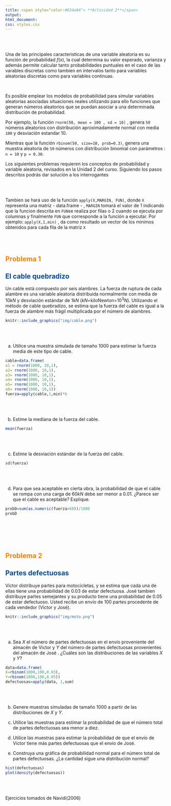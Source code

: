 ```yaml
---
title: <span style="color:#034a94"> **Actividad 2**</span>
output:
html_document:
css: styles.css
---
```


<br/><br/>

Una de las principales caracteristicas de una variable aleatoria es su función de probabilidad $f(x)$, la cual determina su valor esperado, varianza y además permite calcular tanto probabilidades puntuales en el caso de las varables discretas como tambien en intervalos  tanto para variables aleatorias discretas como para variables continuas.

<br/>

Es posible emplear los modelos de probabilidad para simular variables aleatorias asociadas situaciones reales utilizando para ello funciones que generan números aleatorios que se puedan asociar a una determinada distribución de probabilidad.


Por ejemplo, la función `rnorm(50, mean = 100 , sd = 10)` , genera `50` números aleatorios con distribución aproximadamente normal con media `100` y desviación estandar $10$. 

Mientras que la función `rbinom(50, size=10, prob=0.3)`, genera una muestra aleatoria de `50` números con distribución binomial con parámetros : `n = 10` y `p = 0.30`.

Los siguientes problemas requieren los conceptos de  probabilidad y variable aleatoria, revisados en la Unidad 2 del curso. Siguiendo los pasos descritos podrás dar solución a los interrogantes


<br/><br/>

Tambien se hará uso de la función `apply(X,MARGIN, FUN)`,  donde `X` representa una matriz - data.frame - , `MARGIN` tomará el valor de $1$ indicando que la funcion descrita en `FUN`se realiza por filas o $2$ cuando se ejecuta por columnas y finalmente `FUN` que corresponde a la función a ejecutar.  Por ejemplo: `apply(X,1,min)` , da como resultado un vector de los minimos obtenidos para cada fila de la matriz `X`

<br/><br/>

## <span style="color:#FF7F00"> **Problema 1**</span>
## <span style="color:#034A94">**El cable quebradizo**</span>

Un cable está compuesto por seis alambres. La fuerza de ruptura de cada alambre es una variable aleatoria distribuida normalmente con media de $10 kN$ y desviación estándar de $1 kN$ ($kN$=kiloNewton=$10^{3}N$). Utilizando el método de cable quebradizo, se estima que la fuerza del cable es igual a la fuerza de alambre más frágil multiplicada por el número de alambres.

```r
knitr::include_graphics("img/cable.png")
```
<br/><br/>

a. Utilice una muestra simulada de tamaño 1000 para estimar la fuerza media de este tipo de cable.

```r
cable=data.frame(
a1 = rnorm(1000, 10,1),
a2= rnorm(1000, 10,1),
a3= rnorm(1000, 10,1),
a4= rnorm(1000, 10,1),
a5= rnorm(1000, 10,1),
a6= rnorm(1000, 10,1))
fuerza=apply(cable,1,min)*6

```

<br/><br/>

b. Estime la mediana de la fuerza del cable.

```r
mean(fuerza)
```
<br/><br/>

c. Estime la desviación estándar de la fuerza del cable.
```r
sd(fuerza)
```
<br/><br/>

d. Para que sea aceptable en cierta obra, la probabilidad de que el cable se rompa con una carga de $60 kN$ debe ser menor a $0.01$. ¿Parece ser que el cable es aceptable? Explique.

```r
probD=sum(as.numeric(fuerza>60))/1000
probD
```


<br/><br/><br/><br/>


## <span style="color:#FF7F00"> **Problema 2**</span>
## <span style="color:#034A94">**Partes defectuosas**</span>


Victor distribuye partes para motocicletas, y se estima que cada una de ellas tiene una probabilidad de $0.03$ de estar defectuosa. José  tambien distribuye partes semejantes  y su producto tiene  una probabilidad de $0.05$ de estar defectuoso. Usted recibe un envío de $100$ partes procedente de cada vendedor (Victor  y José). 

```r
knitr::include_graphics("img/moto.png")
```

<br/><br/>

a. Sea $X$ el número de partes defectuosas en el envío proveniente del almacén de Victor  y $Y$ del número de partes defectuosas provenientes del almacén de José . ¿Cuáles son las distribuciones de las variables $X$ y $Y$? 

```r
data=data.frame(
X=rbinom(1000,100,0.03),
Y=rbinom(1000,100,0.05))
defectuosas=apply(data, 1,sum)
```

<br/><br/>

b. Genere muestras simuladas de tamaño $1000$ a partir de las distribuciones de $X$ y $Y$. 

c. Utilice las muestras para estimar la probabilidad de que el número total de partes defectuosas sea menor a diez. 

d. Utilice las muestras para estimar la probabilidad de que el envío de Victor tiene más partes defectuosas que el envío de José.

e. Construya una gráfica de probabilidad normal para el número total de partes defectuosas. ¿La cantidad sigue una distribución normal?

```r
hist(defectuosas)
plot(density(defectuosas))
```


<br/><br/>

Ejercicios tomados de Navidi(2006)

